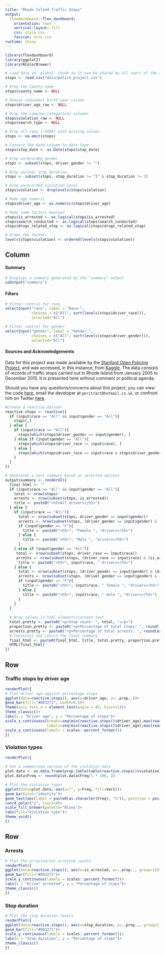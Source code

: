 ```yaml
---
title: "Rhode Island Traffic Stops"
output: 
  flexdashboard::flex_dashboard:
    orientation: rows
    vertical-layout: fill
    css: style.css
    favicon: octo.ico
runtime: shiny
---
```


```r
library(flexdashboard)
library(ggplot2)
library(RColorBrewer)

# Load data in 'global' chunk so it can be shared by all users of the dashboard
stops <- read.csv("data/police_project.csv")

# Drop the County name
stops$county_name <- NULL

# Remove redundant birth year column
stops$driver_age_raw <- NULL

# Drop the complex categorical columns
stops$violation_raw <- NULL
stops$search_type <- NULL

# Drop all rows (~5000) with missing values
stops <- na.omit(stops)

# Convert the date column to date type
stops$stop_date <- as.Date(stops$stop_date)

# Drop unrecorded gender
stops <- subset(stops, driver_gender != "")

# Drop unclear stop duration
stops <- subset(stops, stop_duration != "1" & stop_duration != 2)

# Drop unrecorded violation level
stops$violation <- droplevels(stops$violation)

# Make age numeric
stops$driver_age <- as.numeric(stops$driver_age)

# Make some factors boolean
stops$is_arrested <- as.logical(stops$is_arrested)
stops$search_conducted <- as.logical(stops$search_conducted)
stops$drugs_related_stop <- as.logical(stops$drugs_related_stop)

# Order the factors
levels(stops$violation) <- ordered(levels(stops$violation))
```

Column {.sidebar data-width=260}
-----------------------------------------------------------------------

#### Summary

```r
# Displays a summary generated by the "summary" output
uiOutput("summary")
```

#### Filters

```r
# Filter control for race
selectInput("race", label = "Race:",
            choices = c("All", sort(levels(stops$driver_race))),
            selected="All")

# Filter control for gender
selectInput("gender", label = "Gender:",
            choices = c("All", sort(levels(stops$driver_gender))),
            selected="All")
```

#### Sources and Acknowledgements

Data for this project was made available by the [Stanford Open Policing Project](https://openpolicing.stanford.edu/), and was accessed, in this instance, from [Kaggle](https://www.kaggle.com/faressayah/stanford-open-policing-project). The data consists of records of traffic stops carried out in Rhode Island from January 2005 to December 2015. It is presented here without comment or political agenda.

Should you have any questions/concerns about this project, you can view the code [here](https://github.com/peritract/traffic-dashboard), email the developer at `peritract@hotmail.co.uk`, or confront him on Twitter [here](https://twitter.com/peritract).

```r
#Create a reactive dataset
reactive.stops <- reactive({
  if (input$race == "All" && input$gender == "All"){
    stops[,]
  } else {
    if (input$race == "All"){
      stops[which(stops$driver_gender == input$gender), ]
    } else if (input$gender == "All"){
      stops[which(stops$driver_race == input$race), ]
    } else {
      stops[which(stops$driver_race == input$race & stops$driver_gender == input$gender), ]
    }
  }
})
```

```r
# Generates a text summary based on selected options
output$summary <- renderUI({
  final_html <- ""
  if (input$race == "All" && input$gender == "All"){
    total <- nrow(stops)
    arrests <- nrow(subset(stops, is_arrested))
    title <- paste0("<h5>All drivers</h5>")
  } else {
    if (input$race == "All"){
      total <- nrow(subset(stops, driver_gender == input$gender))
      arrests <- nrow(subset(stops, (driver_gender == input$gender) & (is_arrested)))
      if (input$gender == "F"){
        title <- paste0("<h5>", "Female ", "drivers</h5>")
      } else {
        title <- paste0("<h5>", "Male ", "drivers</h5>")
      }
    } else if (input$gender == "All"){
     total <- nrow(subset(stops, driver_race == input$race))
     arrests <- nrow(subset(stops, (driver_race == input$race) & (is_arrested)))
      title <- paste0("<h5>", input$race, " drivers</h5>")
    } else {
      total <- nrow(subset(stops, (driver_gender == input$gender) & (driver_race == input$race)))
      arrests <- nrow(subset(stops, (driver_gender == input$gender) & (driver_race == input$race) & (is_arrested)))
      if (input$gender == "F"){
        title <- paste0("<h5>", input$race, " female ", "drivers</h5>")
      } else {
        title <- paste0("<h5>", input$race, " male ", "drivers</h5>")
      }
    }
  }
  
  # Wrap values in html elements/context text
  total.pretty <- paste0("<p>Stop count: ", total, "</p>")
  proportion.pretty <- paste0("<p>Percentage of total stops: ", round((total / nrow(stops))*100,2), "%</p>")
  arrests.pretty <- paste0("<p>Percentage of total arrests: ", round(arrests / nrow(subset(stops, is_arrested))*100,2), "%</p>")
  # Construct and return the final summary
  final_html <- paste0(final_html, title, total.pretty, proportion.pretty, arrests.pretty)
  HTML(final_html)
})
```

Row {data-height=500}
-----------------------------------------------------------------------

### Traffic stops by driver age

```r
renderPlot({
# Plot driver age against percentage stops
ggplot(data=reactive.stops(), aes(x=driver_age, y=..prop..))+
geom_bar(fill="#003271", width=0.5)+
theme(axis.text.x = element_text(angle = 45, hjust=1))+
theme_classic()+
labs(x = "Driver age", y = "Percentage of stops")+
scale_x_continuous(breaks=seq(min(reactive.stops()$driver_age),max(reactive.stops()$driver_age), 10),
                   labels=seq(min(reactive.stops()$driver_age),max(reactive.stops()$driver_age), 10))+
scale_y_continuous(labels = scales::percent_format())
})
```

### Violation types

```r
renderPlot({
  
# Get a summarised version of the violation data
plot.data <- as.data.frame(prop.table(table(reactive.stops()$violation)))
plot.data$Freq <- round(plot.data$Freq/1 * 100, 2)

# Plot the violation types
ggplot(data=plot.data, aes(x="", y=Freq, fill=Var1))+
geom_bar(stat="identity")+
geom_text(aes(label = paste0(as.character(Freq), "%")), position = position_stack(vjust=0.5)) +
coord_polar("y", start=0)+
scale_fill_brewer(palette="Blues")+
labs(fill="Violation type")+
theme_void()
})
```

Row
-----------------------------------------------------------------------

### Arrests

```r
# Plot the arrested/not arrested counts
renderPlot({
ggplot(data=reactive.stops(), aes(x=is_arrested, y=..prop.., group=1))+
geom_bar(fill="#003271")+
scale_y_continuous(labels = scales::percent_format())+
labs(x = "Driver arrested", y = "Percentage of stops")+
theme_classic()
})
```

### Stop duration

```r
# Plot the stop duration levels
renderPlot({
ggplot(data=reactive.stops(), aes(x=stop_duration, y=..prop.., group=1), c=)+
geom_bar(fill="#003271")+
scale_y_continuous(labels = scales::percent_format())+
labs(x = "Stop duration", y = "Percentage of stops")+
theme_classic()
})
```


